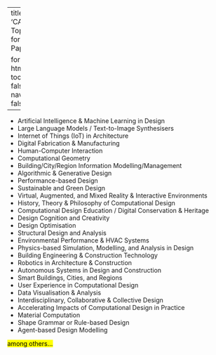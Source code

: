 
---
title: 'CAAD Topics for Papers '

format:
  html:
    toc: false
    navbar: false
---


- Artificial Intelligence & Machine Learning in Design 
- Large Language Models / Text-to-Image Synthesisers 
- Internet of Things (IoT) in Architecture 
- Digital Fabrication & Manufacturing 
- Human-Computer Interaction 
- Computational Geometry 
- Building/City/Region Information Modelling/Management 
- Algorithmic & Generative Design 
- Performance-based Design 
- Sustainable and Green Design 
- Virtual, Augmented, and Mixed Reality & Interactive Environments 
- History, Theory & Philosophy of Computational Design 
- Computational Design Education / Digital Conservation & Heritage 
- Design Cognition and Creativity 
- Design Optimisation 
- Structural Design and Analysis 
- Environmental Performance & HVAC Systems 
- Physics-based Simulation, Modelling, and Analysis in Design 
- Building Engineering & Construction Technology 
- Robotics in Architecture & Construction 
- Autonomous Systems in Design and Construction 
- Smart Buildings, Cities, and Regions 
- User Experience in Computational Design 
- Data Visualisation & Analysis 
- Interdisciplinary, Collaborative & Collective Design 
- Accelerating Impacts of Computational Design in Practice 
- Material Computation 
- Shape Grammar or Rule-based Design 
- Agent-based Design Modelling 

<mark>among others...</mark>
